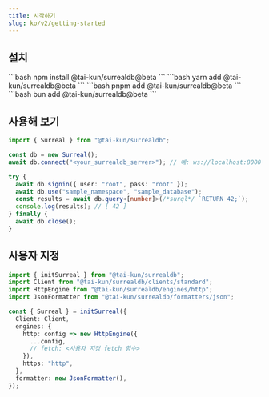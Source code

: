 ```yaml
---
title: 시작하기
slug: ko/v2/getting-started
---
```



## 설치

<Tabs>
  <TabItem label="npm">
    ```bash
    npm install @tai-kun/surrealdb@beta
    ```
  </TabItem>
  <TabItem label="yarn">
    ```bash
    yarn add @tai-kun/surrealdb@beta
    ```
  </TabItem>
  <TabItem label="pnpm">
    ```bash
    pnpm add @tai-kun/surrealdb@beta
    ```
  </TabItem>
  <TabItem label="bun">
    ```bash
    bun add @tai-kun/surrealdb@beta
    ```
  </TabItem>
</Tabs>

## 사용해 보기

```ts
import { Surreal } from "@tai-kun/surrealdb";

const db = new Surreal();
await db.connect("<your_surrealdb_server>"); // 예: ws://localhost:8000

try {
  await db.signin({ user: "root", pass: "root" });
  await db.use("sample_namespace", "sample_database");
  const results = await db.query<[number]>(/*surql*/ `RETURN 42;`);
  console.log(results); // [ 42 ]
} finally {
  await db.close();
}
```

## 사용자 지정

```ts
import { initSurreal } from "@tai-kun/surrealdb";
import Client from "@tai-kun/surrealdb/clients/standard";
import HttpEngine from "@tai-kun/surrealdb/engines/http";
import JsonFormatter from "@tai-kun/surrealdb/formatters/json";

const { Surreal } = initSurreal({
  Client: Client,
  engines: {
    http: config => new HttpEngine({
      ...config,
      // fetch: <사용자 지정 fetch 함수>
    }),
    https: "http",
  },
  formatter: new JsonFormatter(),
});
```
